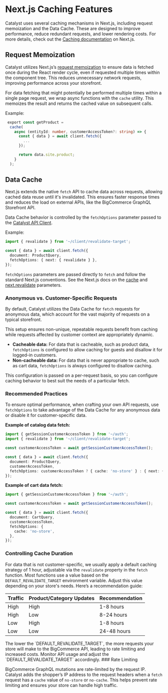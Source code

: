 
# Next.js Caching Features

Catalyst uses several caching mechanisms in Next.js, including request memoization and the Data Cache. These are designed to improve performance, reduce redundant requests, and lower rendering costs. For more details, check out the [Caching documentation](https://nextjs.org/docs/app/building-your-application/caching) on Next.js.

## Request Memoization

Catalyst utilizes Next.js’s [request memoization](https://nextjs.org/docs/app/building-your-application/caching#request-memoization) to ensure data is fetched once during the React render cycle, even if requested multiple times within the component tree. This reduces unnecessary network requests, improving performance across your storefront.

For data fetching that might potentially be performed multiple times within a single page request, we wrap async functions with the `cache` utility. This memoizes the result and returns the cached value on subsequent calls.

Example:

```ts {2,10}
 export const getProduct = 
  cache(
    async (entityId: number, customerAccessToken?: string) => {
      const { data } = await client.fetch({
        ...
      });

      return data.site.product;
    }
  );
``` 

## Data Cache

Next.js extends the native `fetch` API to cache data across requests, allowing cached data reuse until it's invalidated. This ensures faster response times and reduces the load on external APIs, like the BigCommerce GraphQL Storefront API.

Data Cache behavior is controlled by the `fetchOptions` parameter passed to the [Catalyst API Client](https://github.com/bigcommerce/catalyst/tree/canary/packages/client). 

Example:

```ts {5}
import { revalidate } from '~/client/revalidate-target';

const { data } = await client.fetch({
  document: ProductQuery,
  fetchOptions: { next: { revalidate } },
});
```

`fetchOptions` parameters are passed directly to `fetch` and follow the standard Next.js conventions. See the Next.js docs on the [cache](https://nextjs.org/docs/app/guides/caching#fetch-optionscache) and [next.revalidate](https://nextjs.org/docs/app/guides/caching#fetch-optionsnextrevalidate) parameters.

### Anonymous vs. Customer-Specific Requests

By default, Catalyst utilizes the Data Cache for `fetch` requests for anonymous data, which account for the vast majority of requests on a typical storefront. 

This setup ensures non-unique, repeatable requests benefit from caching while requests affected by customer context are appropriately dynamic.

* **Cacheable data:** For data that is cacheable, such as product data, `fetchOptions` is configured to allow caching for guests and disallow it for logged-in customers.
* **Non-cacheable data:** For data that is never appropriate to cache, such as cart data, `fetchOptions` is always configured to disallow caching.

This configuration is passed on a per-request basis, so you can configure caching behavior to best suit the needs of a particular fetch.

### Recommended Practices

To ensure optimal performance, when crafting your own API requests, use `fetchOptions` to take advantage of the Data Cache for any anonymous data or disable it for customer-specific data.

**Example of catalog data fetch:**

```ts
import { getSessionCustomerAccessToken } from '~/auth';
import { revalidate } from '~/client/revalidate-target';

const customerAccessToken = await getSessionCustomerAccessToken();

const { data } = await client.fetch({
  document: ProductQuery,
  customerAccessToken,
  fetchOptions: customerAccessToken ? { cache: 'no-store' } : { next: { revalidate } },
});
```

**Example of cart data fetch:**

```ts
import { getSessionCustomerAccessToken } from '~/auth';

const customerAccessToken = await getSessionCustomerAccessToken();

const { data } = await client.fetch({
  document: CartQuery,
  customerAccessToken,
  fetchOptions: {
    cache: 'no-store',
  },
});
```

### Controlling Cache Duration

For data that is not customer-specific, we usually apply a default caching strategy of 1 hour, adjustable via the `revalidate` property in the `fetch` function. Most functions use a value based on the `DEFAULT_REVALIDATE_TARGET` environment variable. Adjust this value depending on your store's needs. Here’s a recommendation guide:

| Traffic | Product/Category Updates | Recommendation |
| --- | --- | --- |
| High | High | 1-8 hours |
| High | Low | 8-24 hours |
| Low | High | 1-8 hours |
| Low | Low | 24-48 hours |

<Callout type="warning">
The lower the `DEFAULT_REVALIDATE_TARGET`, the more requests your store will make to the BigCommerce API, leading to rate limiting and increased costs. Monitor API usage and adjust the `DEFAULT_REVALIDATE_TARGET` accordingly.
</Callout>
### Rate Limiting

BigCommerce GraphQL mutations are rate-limited by the request IP. Catalyst adds the shopper’s IP address to the request headers when a `fetch` request has a `cache` value of `no-store` or `no-cache`. This helps prevent rate limiting and ensures your store can handle high traffic.
